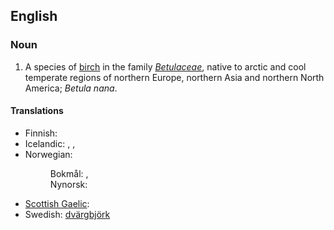 ==English==

===Noun===
{{en-noun|sg=[[dwarf]] [[birch]]|dwarf birches}}

# A species of [[birch]] in the family ''[[Betulaceae]]'', native to arctic and cool temperate regions of northern Europe, northern Asia and northern North America; ''Betula nana''.

====Translations====
{{trans-top|dwarf birch}}
* Finnish: {{t-|fi|vaivaiskoivu}}
* Icelandic: {{t+|is|fjalldrapi|m}}, {{t-|is|drapi|m}}, {{t-|is|hrís|n}}
* Norwegian:
*: Bokmål: {{t-|no|dvergbjørk|m|f}}, {{t-|no|dvergbjerk|m|f}}
*: Nynorsk: {{t+|nn|dvergbjørk|m|f}}
{{trans-mid}}
* [[Scottish Gaelic]]: {{t-|gd|beith bheag|f}}
* Swedish: [[dvärgbjörk]] {{c}}
{{trans-bottom}}